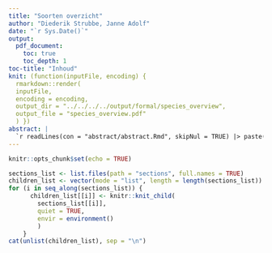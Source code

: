 ```yaml
---
title: "Soorten overzicht"
author: "Diederik Strubbe, Janne Adolf"
date: "`r Sys.Date()`"
output: 
  pdf_document:
    toc: true
    toc_depth: 1
toc-title: "Inhoud"
knit: (function(inputFile, encoding) {
  rmarkdown::render(
  inputFile, 
  encoding = encoding, 
  output_dir = "../../../../output/formal/species_overview",
  output_file = "species_overview.pdf"
  ) })
abstract: |
  `r readLines(con = "abstract/abstract.Rmd", skipNul = TRUE) |> paste(collapse = " ")`
---
```


```r
knitr::opts_chunk$set(echo = TRUE)
```

\newpage

```r
sections_list <- list.files(path = "sections", full.names = TRUE)
children_list <- vector(mode = "list", length = length(sections_list))
for (i in seq_along(sections_list)) {
      children_list[[i]] <- knitr::knit_child(
        sections_list[[i]],
        quiet = TRUE,
        envir = environment()
        )
    }
cat(unlist(children_list), sep = "\n")
```

